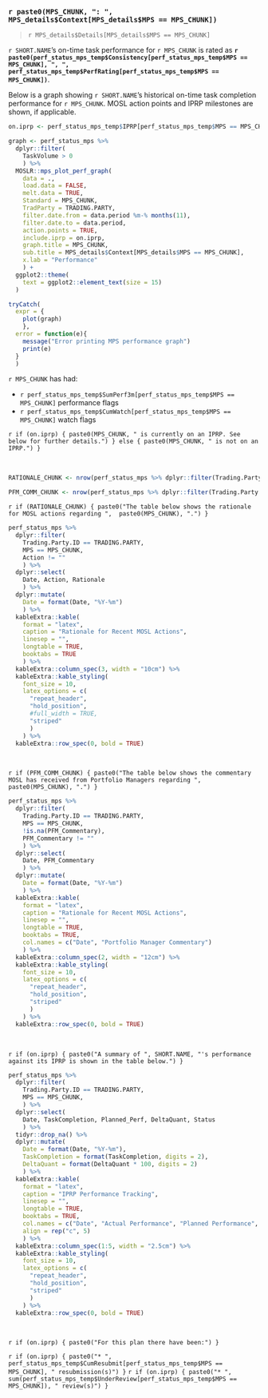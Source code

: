 
### `r paste0(MPS_CHUNK, ": ", MPS_details$Context[MPS_details$MPS == MPS_CHUNK])`

> `r MPS_details$Details[MPS_details$MPS == MPS_CHUNK]`

`r SHORT.NAME`'s on-time task performance for `r MPS_CHUNK`  is rated as **`r paste0(perf_status_mps_temp$Consistency[perf_status_mps_temp$MPS == MPS_CHUNK], ", ", perf_status_mps_temp$PerfRating[perf_status_mps_temp$MPS == MPS_CHUNK])`**.

Below is a graph showing `r SHORT.NAME`'s historical on-time task completion performance for `r MPS_CHUNK`. MOSL action points and IPRP milestones are shown, if applicable. 

```r

on.iprp <- perf_status_mps_temp$IPRP[perf_status_mps_temp$MPS == MPS_CHUNK]

graph <- perf_status_mps %>%
  dplyr::filter(
    TaskVolume > 0
    ) %>%
  MOSLR::mps_plot_perf_graph(
    data = ., 
    load.data = FALSE,
    melt.data = TRUE,
    Standard = MPS_CHUNK,
    TradParty = TRADING.PARTY,
    filter.date.from = data.period %m-% months(11),
    filter.date.to = data.period, 
    action.points = TRUE,
    include.iprp = on.iprp,
    graph.title = MPS_CHUNK,
    sub.title = MPS_details$Context[MPS_details$MPS == MPS_CHUNK],
    x.lab = "Performance"
    ) +
  ggplot2::theme(
    text = ggplot2::element_text(size = 15)
  )

tryCatch(
  expr = {
    plot(graph)
    },
  error = function(e){
    message("Error printing MPS performance graph")
    print(e)
  }
  )

```

`r MPS_CHUNK` has had:

* `r perf_status_mps_temp$SumPerf3m[perf_status_mps_temp$MPS == MPS_CHUNK]` performance flags
* `r perf_status_mps_temp$CumWatch[perf_status_mps_temp$MPS == MPS_CHUNK]` watch flags

`r if (on.iprp) { paste0(MPS_CHUNK, " is currently on an IPRP. See below for further details.") } else { paste0(MPS_CHUNK, " is not on an IPRP.") }`

<br> 

```r

RATIONALE_CHUNK <- nrow(perf_status_mps %>% dplyr::filter(Trading.Party.ID == TRADING.PARTY, MPS == MPS_CHUNK, Action != "")) > 0

PFM_COMM_CHUNK <- nrow(perf_status_mps %>% dplyr::filter(Trading.Party.ID == TRADING.PARTY, MPS == MPS_CHUNK, !is.na(PFM_Commentary), PFM_Commentary != "")) > 0

```

`r if (RATIONALE_CHUNK) { paste0("The table below shows the rationale for MOSL actions regarding ",  paste0(MPS_CHUNK), ".") }`

``` r

perf_status_mps %>%
  dplyr::filter(
    Trading.Party.ID == TRADING.PARTY,
    MPS == MPS_CHUNK,
    Action != ""
    ) %>%
  dplyr::select(
    Date, Action, Rationale
    ) %>%
  dplyr::mutate(
    Date = format(Date, "%Y-%m")
    ) %>%
  kableExtra::kable(
    format = "latex", 
    caption = "Rationale for Recent MOSL Actions",
    linesep = "",
    longtable = TRUE, 
    booktabs = TRUE
    ) %>%
  kableExtra::column_spec(3, width = "10cm") %>%
  kableExtra::kable_styling(
    font_size = 10,
    latex_options = c(
      "repeat_header",
      "hold_position",
      #full_width = TRUE,
      "striped"
      )
    ) %>%
  kableExtra::row_spec(0, bold = TRUE)

```

<br> 

`r if (PFM_COMM_CHUNK) { paste0("The table below shows the commentary MOSL has received from Portfolio Managers regarding ",  paste0(MPS_CHUNK), ".") }`

``` r

perf_status_mps %>%
  dplyr::filter(
    Trading.Party.ID == TRADING.PARTY,
    MPS == MPS_CHUNK,
    !is.na(PFM_Commentary), 
    PFM_Commentary != ""
    ) %>%
  dplyr::select(
    Date, PFM_Commentary
    ) %>%
  dplyr::mutate(
    Date = format(Date, "%Y-%m")
    ) %>%
  kableExtra::kable(
    format = "latex", 
    caption = "Rationale for Recent MOSL Actions",
    linesep = "",
    longtable = TRUE, 
    booktabs = TRUE,
    col.names = c("Date", "Portfolio Manager Commentary")
    ) %>%
  kableExtra::column_spec(2, width = "12cm") %>%
  kableExtra::kable_styling(
    font_size = 10,
    latex_options = c(
      "repeat_header",
      "hold_position",
      "striped"
      )
    ) %>%
  kableExtra::row_spec(0, bold = TRUE)

```

<br> 

`r if (on.iprp) { paste0("A summary of ", SHORT.NAME, "'s performance against its IPRP is shown in the table below.") }`

``` r

perf_status_mps %>%
  dplyr::filter(
    Trading.Party.ID == TRADING.PARTY,
    MPS == MPS_CHUNK,
    ) %>%
  dplyr::select(
    Date, TaskCompletion, Planned_Perf, DeltaQuant, Status
    ) %>%
  tidyr::drop_na() %>%
  dplyr::mutate(
    Date = format(Date, "%Y-%m"),
    TaskCompletion = format(TaskCompletion, digits = 2),
    DeltaQuant = format(DeltaQuant * 100, digits = 2)
    ) %>%
  kableExtra::kable(
    format = "latex", 
    caption = "IPRP Performance Tracking",
    linesep = "",
    longtable = TRUE, 
    booktabs = TRUE,
    col.names = c("Date", "Actual Performance", "Planned Performance", "Difference (%)", "IPRP Status"),
    align = rep("c", 5)
    ) %>%
  kableExtra::column_spec(1:5, width = "2.5cm") %>%
  kableExtra::kable_styling(
    font_size = 10,
    latex_options = c(
      "repeat_header",
      "hold_position",
      "striped"
      )
    ) %>%
  kableExtra::row_spec(0, bold = TRUE)

```

<br> 

`r if (on.iprp) { paste0("For this plan there have been:") }`

`r if (on.iprp) { paste0("* ",  perf_status_mps_temp$CumResubmit[perf_status_mps_temp$MPS == MPS_CHUNK], " resubmission(s)") }`
`r if (on.iprp) { paste0("* ",  sum(perf_status_mps_temp$UnderReview[perf_status_mps_temp$MPS == MPS_CHUNK]), " review(s)") }`
